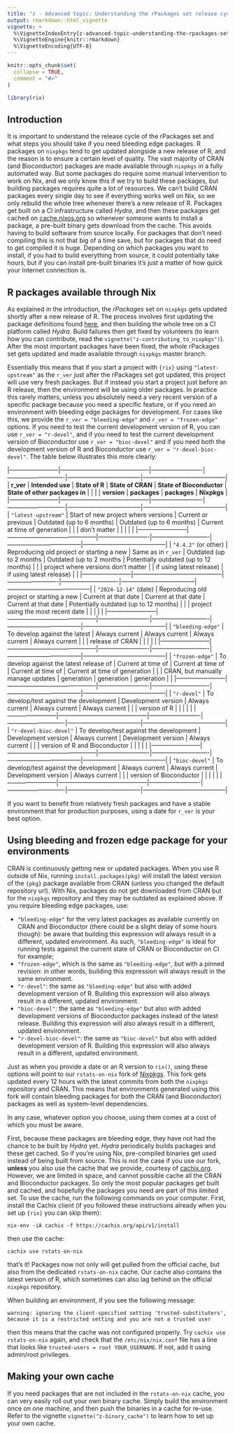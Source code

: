 ```yaml
---
title: "z - Advanced topic: Understanding the rPackages set release cycle and using bleeding edge packages"
output: rmarkdown::html_vignette
vignette: >
  %\VignetteIndexEntry{z-advanced-topic-understanding-the-rpackages-set-release-cycle-and-using-bleeding-edge-packages}
  %\VignetteEngine{knitr::rmarkdown}
  %\VignetteEncoding{UTF-8}
---
```


```r
knitr::opts_chunk$set(
  collapse = TRUE,
  comment = "#>"
)
```

```r
library(rix)
```

## Introduction

It is important to understand the release cycle of the rPackages set and what
steps you should take if you need bleeding edge packages. R packages on
`nixpkgs` tend to get updated alongside a new release of R, and the reason is to
ensure a certain level of quality. The vast majority of CRAN (and Bioconductor)
packages are made available through `nixpkgs` in a fully automated way. But some
packages do require some manual intervention to work on Nix, and we only know
this if we try to build these packages, but building packages requires quite a
lot of resources. We can’t build CRAN packages every single day to see if
everything works well on Nix, so we only rebuild the whole tree whenever there’s
a new release of R. Packages get built on a CI infrastructure called *Hydra*,
and then these packages get cached on
[cache.nixos.org](https://cache.nixos.org/) so whenever someone wants to install
a package, a pre-built binary gets download from the cache. This avoids having
to build software from source locally. For packages that don’t need compiling
this is not that big of a time save, but for packages that do need to get
compiled it is huge. Depending on which packages you want to install, if you had
to build everything from source, it could potentially take hours, but if you can
install pre-built binaries it’s just a matter of how quick your Internet
connection is.

## R packages available through Nix

As explained in the introduction, the *rPackages* set on `nixpkgs` gets updated
shortly after a new release of R. The process involves first updating the
package definitions found
[here](https://github.com/NixOS/nixpkgs/tree/master/pkgs/development/r-modules),
and then building the whole tree on a CI platform called *Hydra*. Build failures
then get fixed by volunteers (to learn how you can contribute, read the
`vignette("z-contributing_to_nixpkgs")`). After the most important packages have
been fixed, the whole rPackages set gets updated and made available through
`nixpkgs` master branch.

Essentially this means that if you start a project with `{rix}` using
`"latest-upstream"` as the `r_ver` just after the rPackages set got updated,
this project will use very fresh packages. But if instead you start a project
just before an R release, then the environment will be using older packages. In
practice this rarely matters, unless you absolutely need a very recent version
of a specific package because you need a specific feature, or if you need an
environment with bleeding edge packages for development. For cases like this, we
provide the `r_ver = "bleeding-edge"` and `r_ver = "frozen-edge"` options. If
you need to test the current development version of R, you can use
`r_ver = "r-devel"`, and if you need to test the current development version
of Bioconductor use `r_ver = "bioc-devel"` and if you need both the development
version of R and Bioconductor use `r_ver = "r-devel-bioc-devel"`. The table below
illustrates this more clearly:

|------------------------|--------------------------------------------|-------------------------|----------------------------|------------------------------------|-----------------------------------------|
| **r_ver**              | **Intended use**                           | **State of R**          | **State of CRAN**          | **State of Bioconductor**          | **State of other packages in**          |
|                        |                                            | **version**             | **packages**               | **packages**                       | **Nixpkgs**                             |
|------------------------|--------------------------------------------|-------------------------|----------------------------|------------------------------------|-----------------------------------------|
| `"latest-upstream"`    | Start of new project where versions        | Current or previous     | Outdated (up to 6 months)  | Outdated (up to 6 months)          | Current at time of generation           |
|                        | don’t matter                               |                         |                            |                                    |                                         |
|------------------------|--------------------------------------------|-------------------------|----------------------------|------------------------------------|-----------------------------------------|
| `"4.4.2"` (or other)   | Reproducing old project or starting a new  | Same as in `r_ver`      | Outdated (up to 2 months   | Outdated (up to 2 months           | Potentially outdated (up to 12 months)  |
|                        | project where versions don’t matter        |                         | if using latest release)   | if using latest release)           |                                         |
|------------------------|--------------------------------------------|-------------------------|----------------------------|------------------------------------|-----------------------------------------|
| `"2024-12-14"` (date)  | Reproducing old project or starting a new  | Current at that date    | Current at that date       | Current at that date               | Potentially outdated (up to 12 months)  |
|                        | project using the most recent date         |                         |                            |                                    |                                         |
|------------------------|--------------------------------------------|-------------------------|----------------------------|------------------------------------|-----------------------------------------|
| `"bleeding-edge"`      | To develop against the latest              | Always current          | Always current             | Always current                     | Always current                          |
|                        | release of CRAN                            |                         |                            |                                    |                                         |
|------------------------|--------------------------------------------|-------------------------|----------------------------|------------------------------------|-----------------------------------------|
| `"frozen-edge"`        | To develop against the latest release of   | Current at time of      | Current at time of         | Current at time of                 | Current at time of generation           |
|                        | CRAN, but manually manage updates          | generation              | generation                 | generation                         |                                         |
|------------------------|--------------------------------------------|-------------------------|----------------------------|------------------------------------|-----------------------------------------|
| `"r-devel"`            | To develop/test against the development    | Development version     | Always current             | Always current                     | Always current                          |
|                        | version of R                               |                         |                            |                                    |                                         |
|------------------------|--------------------------------------------|-------------------------|----------------------------|------------------------------------|-----------------------------------------|
| `"r-devel-bioc-devel"` | To develop/test against the development    | Development version     | Always current             | Development version                | Always current                          |
|                        | version of R and Bioconductor              |                         |                            |                                    |                                         |
|------------------------|--------------------------------------------|-------------------------|----------------------------|------------------------------------|-----------------------------------------|
| `"bioc-devel"`         | To develop/test against the development    | Always current          | Always current             | Development version                | Always current                          |
|                        | version of Bioconductor                    |                         |                            |                                    |                                         |
|------------------------|--------------------------------------------|-------------------------|----------------------------|------------------------------------|-----------------------------------------|

If you want to benefit from relatively fresh packages and have a stable environment
that for production purposes, using a date for `r_ver` is your best option.

## Using bleeding and frozen edge package for your environments

CRAN is continuously getting new or updated packages. When you use R outside of
Nix, running `install.packages(pkg)` will install the latest version of the
`{pkg}` package available from CRAN (unless you changed the default repository
url). With Nix, packages do not get downloaded from CRAN but for the `nixpkgs`
repository and they may be outdated as explained above. If you require bleeding
edge packages, use:

- `"bleeding-edge"` for the very latest packages as available currently on CRAN
  and Bioconductor (there could be a slight delay of some hours though): be
  aware that building this expression will always result in a different,
  updated environment. As such, `"bleeding-edge"` is ideal for running tests
  against the current state of CRAN or Bioconductor on CI for example;
- `"frozen-edge"`, which is the same as `"bleeding-edge"`, but with a pinned
  revision: in other words, building this expression will always result in the
  same environment.
- `"r-devel"`: the same as `"bleeding-edge"` but also with added development
  version of R. Building this expression will also always result in a different,
  updated environment.
- `"bioc-devel"`: the same as `"bleeding-edge"` but also with added development
  versions of Bioconductor packages instead of the latest release. Building this
  expression will also always result in a different, updated environment.
- `"r-devel-bioc-devel"`: the same as `"bioc-devel"` but also with added
  development version of R. Building this expression will also always result in
  a different, updated environment.

Just as when you provide a date or an R version to `rix()`, using these options
will point to our `rstats-on-nix` fork of
[Nixpkgs](https://github.com/rstats-on-nix/nixpkgs/tree/r-daily). This fork gets
updated every 12 hours with the latest commits from both the `nixpkgs`
repository and CRAN. This means that environments generated using this fork will
contain bleeding packages for both the CRAN (and Bioconductor) packages as well
as system-level dependencies.

In any case, whatever option you choose, using them comes at a cost of which you
must be aware.

First, because these packages are bleeding edge, they have not had the chance to
be built by *Hydra* yet. *Hydra* periodically builds packages and these get
cached. So if you’re using Nix, pre-compiled binaries get used instead of being
built from source. This is not the case if you use our fork, **unless** you also
use the cache that we provide, courtesy of
[cachix.org](https://app.cachix.org/cache/rstats-on-nix#pull). However, we are
limited in space, and cannot possible cache all the CRAN and Bioconductor
packages. So only the most popular packages get built and cached, and hopefully
the packages you need are part of this limited set. To use the cache, run the
following commands on your computer. First, install the Cachix client (if you
followed these instructions already when you set up `{rix}` you can skip them):

```
nix-env -iA cachix -f https://cachix.org/api/v1/install
```

then use the cache:

```
cachix use rstats-on-nix
```

that’s it! Packages now not only will get pulled from the official cache, but
also from the dedicated `rstats-on-nix` cache. Our cache also contains the
latest version of R, which sometimes can also lag behind on the official
`nixpkgs` repository.

When building an environment, if you see the following message:

```
warning: ignoring the client-specified setting 'trusted-substituters', because it is a restricted setting and you are not a trusted user
```

then this means that the cache was not configured properly. Try `cachix use
rstats-on-nix` again, and check that the `/etc/nix/nix.conf` file has a line
that looks like `trusted-users = root YOUR_USERNAME`. If not, add it using
admin/root privileges.

## Making your own cache

If you need packages that are not included in the `rstats-on-nix` cache, you can
very easily roll out your own binary cache. Simply build the environment once on
one machine, and then push the binaries in a cache for re-use. Refer to the
vignette `vignette("z-binary_cache")` to learn how to set up your own cache.
